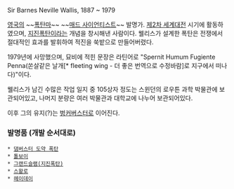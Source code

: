 Sir Barnes Neville Wallis, 1887 ~ 1979

[[영국]]의 ~~[[폭탄마]]~~ ~~[[매드 사이언티스트]]~~ 발명가. [[제2차 세계대전]] 시기에 활동하였으며, [[지진폭탄]]이라는 개념을 창시해낸 사람이다. 웰리스가 설계한 폭탄은 전쟁에서 절대적인 효과를 발휘하여 적진을 쑥밭으로 만들어버렸다. 

1979년에 사망했으며, 묘비에 적힌 문장은 라틴어로 "Spernit Humum Fugiente Penna(쏜살같은 날개[* fleeting wing - 더 좋은 번역으로 수정바람]로 지구에서 떠나다)"이다.

웰리스가 남긴 수많은 작업 일지 중 105상자 정도는 스윈던의 로우튼 과학 박물관에 보관되어있고, 나머지 분량은 여러 박물관과 대학교에 나누어 보관되어있다. 

이후 그의 유지(?)는 [[벙커버스터]]로 이어진다.

=== 발명품 (개발 순서대로) ===
 * [[댐버스터 도약 폭탄]]
 * [[톨보이]]
 * [[그랜드슬램(지진폭탄)]]
 * [[스왈로]]
 * [[헤이데이]]
